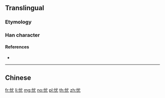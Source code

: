 {{also|憂}}
==Translingual==

===Etymology===
{{Han compound|心|尤|c1=s|c2=p|ls=psc}}

===Han character===
{{Han char|rn=61|rad=心|as=04|sn=7|four=|canj=PIKU|ids=⿰忄尤}}

====References====
* {{Han ref|kx=0377.220|dkj=10362|dj=0705.090|hdz=42276.060|uh=5FE7|ud=24551}}

----

==Chinese==
{{zh-see|憂}}

[[fr:忧]]
[[li:忧]]
[[mg:忧]]
[[no:忧]]
[[pl:忧]]
[[th:忧]]
[[zh:忧]]